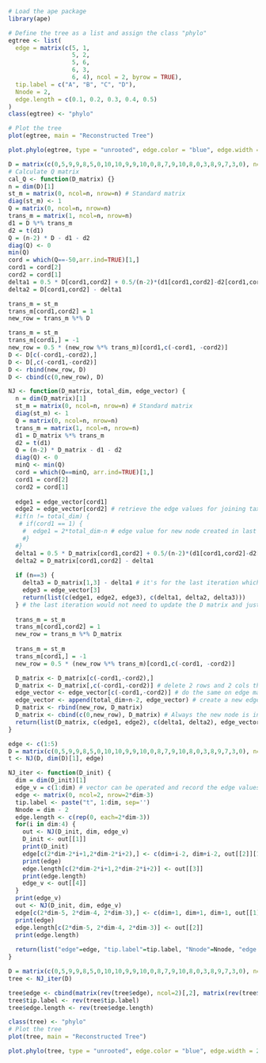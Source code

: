 ```{r}
# Load the ape package
library(ape)

# Define the tree as a list and assign the class "phylo"
egtree <- list(
  edge = matrix(c(5, 1,
                  5, 2,
                  5, 6,
                  6, 3,
                  6, 4), ncol = 2, byrow = TRUE),
  tip.label = c("A", "B", "C", "D"),
  Nnode = 2,
  edge.length = c(0.1, 0.2, 0.3, 0.4, 0.5)
)
class(egtree) <- "phylo"

# Plot the tree
plot(egtree, main = "Reconstructed Tree")

plot.phylo(egtree, type = "unrooted", edge.color = "blue", edge.width = 2, tip.color = "red", main = "Customized Phylogenetic Tree")
```

```{r}
D = matrix(c(0,5,9,9,8,5,0,10,10,9,9,10,0,8,7,9,10,8,0,3,8,9,7,3,0), ncol=5)
# Calculate Q matrix
cal_Q <- function(D_matrix) {}
n = dim(D)[1]
st_m = matrix(0, ncol=n, nrow=n) # Standard matrix
diag(st_m) <- 1
Q = matrix(0, ncol=n, nrow=n)
trans_m = matrix(1, ncol=n, nrow=n)
d1 = D %*% trans_m
d2 = t(d1)
Q = (n-2) * D - d1 - d2
diag(Q) <- 0
min(Q)
cord = which(Q==-50,arr.ind=TRUE)[1,]
cord1 = cord[2]
cord2 = cord[1]
delta1 = 0.5 * D[cord1,cord2] + 0.5/(n-2)*(d1[cord1,cord2]-d2[cord1,cord2])
delta2 = D[cord1,cord2] - delta1

trans_m = st_m
trans_m[cord1,cord2] = 1
new_row = trans_m %*% D

trans_m = st_m
trans_m[cord1,] = -1
new_row = 0.5 * (new_row %*% trans_m)[cord1,c(-cord1, -cord2)]
D <- D[c(-cord1,-cord2),]
D <- D[,c(-cord1,-cord2)]
D <- rbind(new_row, D)
D <- cbind(c(0,new_row), D)
```


```{r}
NJ <- function(D_matrix, total_dim, edge_vector) {
  n = dim(D_matrix)[1]
  st_m = matrix(0, ncol=n, nrow=n) # Standard matrix
  diag(st_m) <- 1
  Q = matrix(0, ncol=n, nrow=n)
  trans_m = matrix(1, ncol=n, nrow=n)
  d1 = D_matrix %*% trans_m
  d2 = t(d1)
  Q = (n-2) * D_matrix - d1 - d2
  diag(Q) <- 0
  minQ <- min(Q)
  cord = which(Q==minQ, arr.ind=TRUE)[1,]
  cord1 = cord[2]
  cord2 = cord[1]
  
  edge1 = edge_vector[cord1]
  edge2 = edge_vector[cord2] # retrieve the edge values for joining taxa
  #if(n != total_dim) {
   # if(cord1 == 1) {
    #  edge1 = 2*total_dim-n # edge value for new node created in last iteration
    #}
  #} 
  delta1 = 0.5 * D_matrix[cord1,cord2] + 0.5/(n-2)*(d1[cord1,cord2]-d2[cord1,cord2])
  delta2 = D_matrix[cord1,cord2] - delta1
  
  if (n==3) {
    delta3 = D_matrix[1,3] - delta1 # it's for the last iteration which will omit 3 delta values. The last Q matrix must be a matrix with all equal values not in diagonal
    edge3 = edge_vector[3]
    return(list(c(edge1, edge2, edge3), c(delta1, delta2, delta3)))
  } # the last iteration would not need to update the D matrix and just return edge values and delta
  
  trans_m = st_m
  trans_m[cord1,cord2] = 1
  new_row = trans_m %*% D_matrix
  
  trans_m = st_m
  trans_m[cord1,] = -1
  new_row = 0.5 * (new_row %*% trans_m)[cord1,c(-cord1, -cord2)]

  D_matrix <- D_matrix[c(-cord1,-cord2),]
  D_matrix <- D_matrix[,c(-cord1,-cord2)] # delete 2 rows and 2 cols that belong to the 2 joined taxa
  edge_vector <- edge_vector[c(-cord1,-cord2)] # do the same on edge matrix
  edge_vector <- append(total_dim+n-2, edge_vector) # create a new edge value for new node
  D_matrix <- rbind(new_row, D_matrix)
  D_matrix <- cbind(c(0,new_row), D_matrix) # Always the new node is in the first col and row
  return(list(D_matrix, c(edge1, edge2), c(delta1, delta2), edge_vector))
}

edge <- c(1:5)
D = matrix(c(0,5,9,9,8,5,0,10,10,9,9,10,0,8,7,9,10,8,0,3,8,9,7,3,0), ncol=5)
t <- NJ(D, dim(D)[1], edge)
```


```{r}
NJ_iter <- function(D_init) {
  dim = dim(D_init)[1]
  edge_v = c(1:dim) # vector can be operated and record the edge values' changes
  edge <- matrix(0, ncol=2, nrow=2*dim-3)
  tip.label <- paste("t", 1:dim, sep='')
  Nnode = dim - 2
  edge.length <- c(rep(0, each=2*dim-3))
  for(i in dim:4) {
    out <- NJ(D_init, dim, edge_v)
    D_init <- out[[1]]
    print(D_init)
    edge[c(2*dim-2*i+1,2*dim-2*i+2),] <- c(dim+i-2, dim+i-2, out[[2]][1], out[[2]][2]) # the first 2 elements are edge values for new node created in last iteration
    print(edge)
    edge.length[c(2*dim-2*i+1,2*dim-2*i+2)] <- out[[3]]
    print(edge.length)
    edge_v <- out[[4]]
  }
  print(edge_v)
  out <- NJ(D_init, dim, edge_v)
  edge[c(2*dim-5, 2*dim-4, 2*dim-3),] <- c(dim+1, dim+1, dim+1, out[[1]][1], out[[1]][2], out[[1]][3])
  print(edge)
  edge.length[c(2*dim-5, 2*dim-4, 2*dim-3)] <- out[[2]]
  print(edge.length)
  
  return(list("edge"=edge, "tip.label"=tip.label, "Nnode"=Nnode, "edge.length"=edge.length))
}

D = matrix(c(0,5,9,9,8,5,0,10,10,9,9,10,0,8,7,9,10,8,0,3,8,9,7,3,0), ncol=5)
tree <- NJ_iter(D)
```


```{r}
tree$edge <- cbind(matrix(rev(tree$edge), ncol=2)[,2], matrix(rev(tree$edge), ncol=2)[,1])
tree$tip.label <- rev(tree$tip.label)
tree$edge.length <- rev(tree$edge.length)
```



```{r}
class(tree) <- "phylo"
# Plot the tree
plot(tree, main = "Reconstructed Tree")

plot.phylo(tree, type = "unrooted", edge.color = "blue", edge.width = 2, tip.color = "red", main = "Customized Phylogenetic Tree")
```



